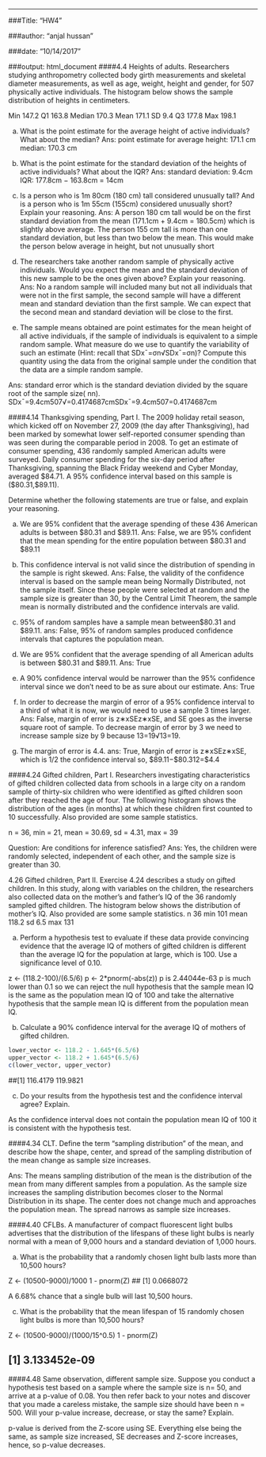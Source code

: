 ---
###Title: "HW4"

###author: "anjal hussan"

###date: "10/14/2017"

###output: html_document
####4.4 Heights of adults.
Researchers studying anthropometry collected body girth measurements and skeletal diameter measurements, as well as age, weight, height and gender, for 507 physically active individuals. The histogram below shows the sample distribution of heights in centimeters.

Min 147.2 Q1 163.8 Median 170.3 Mean 171.1 SD 9.4 Q3 177.8 Max 198.1

(a) What is the point estimate for the average height of active individuals? What about the median?
Ans: point estimate for average height: 171.1 cm median: 170.3 cm

(b) What is the point estimate for the standard deviation of the heights of active individuals? What about the IQR?
Ans:
standard deviation: 9.4cm
IQR: 177.8cm − 163.8cm = 14cm

(c) Is a person who is 1m 80cm (180 cm) tall considered unusually tall? And is a person who is
1m 55cm (155cm) considered unusually short? Explain your reasoning.
Ans:
A person 180 cm tall would be on the first standard deviation from the mean
(171.1cm + 9.4cm = 180.5cm) which is slightly above average. The person 155 cm tall is more than one standard deviation, but less than two below the mean. This would make the person below average in height, but not unusually short

(d) The researchers take another random sample of physically active individuals. Would you expect the mean and the standard deviation of this new sample to be the ones given above? Explain your reasoning.
Ans: 
No a random sample will included many but not all individuals that were not in the first sample, the second sample will have a different mean and standard deviation than the first sample. We can expect that the second mean and standard deviation will be close to the first.

(e) The sample means obtained are point estimates for the mean height of all active individuals, if the sample of individuals is equivalent to a simple random sample. What measure do we use to quantify the variability of such an estimate (Hint: recall that SDx¯=σn√SDx¯=σn)? Compute this quantity using the data from the original sample under the condition that the data are a simple random sample.

Ans: standard error which is the standard deviation divided by the square root of the sample size( nn).
SDx¯=9.4cm507√=0.4174687cmSDx¯=9.4cm507=0.4174687cm

####4.14 Thanksgiving spending, Part I.
The 2009 holiday retail season, which kicked off on November 27, 2009 (the day after Thanksgiving), had been marked by somewhat lower self-reported consumer spending than was seen during the comparable period in 2008. To get an estimate of consumer spending, 436 randomly sampled American adults were surveyed. Daily consumer spending for the six-day period after Thanksgiving, spanning the Black Friday weekend and Cyber Monday, averaged $84.71. A 95% confidence interval based on this sample is ($80.31,$89.11).

Determine whether the following statements are true or false, and explain your reasoning.

(a) We are 95% confident that the average spending of these 436 American adults is between $80.31 and $89.11.
Ans:
False, we are 95% confident that the mean spending for the entire population between $80.31 and $89.11

(b) This confidence interval is not valid since the distribution of spending in the sample is right skewed.
Ans:
False, the validity of the confidence interval is based on the sample mean being Normally Distributed, not the sample itself. Since these people were selected at random and the sample size is greater than 30, by the Central Limit Theorem, the sample mean is normally distributed and the confidence intervals are valid.

(c) 95% of random samples have a sample mean between$80.31 and $89.11.
ans: 
False, 95% of random samples produced confidence intervals that captures the population mean.

(d) We are 95% confident that the average spending of all American adults is between $80.31 and $89.11.
Ans: True

(e) A 90% confidence interval would be narrower than the 95% confidence interval since we don’t need to be as sure about our estimate.
Ans: True

(f) In order to decrease the margin of error of a 95% confidence interval to a third of what it is now, we would need to use a sample 3 times larger.
Ans: False, margin of error is z∗xSEz∗xSE, and SE goes as the inverse square root of sample. To decrease margin of error by 3 we need to increase sample size by 9 because 13=19√13=19.

(g) The margin of error is 4.4.
ans: True, Margin of error is z∗xSEz∗xSE, which is 1/2 the confidence interval so, $89.11−$80.312=$4.4

####4.24 Gifted children, Part I.
Researchers investigating characteristics of gifted children collected data from schools in a large city on a random sample of thirty-six children who were identified as gifted children soon after they reached the age of four. The following histogram shows the distribution of the ages (in months) at which these children first counted to 10 successfully. Also provided are some sample statistics.

n = 36, min = 21, mean = 30.69, sd = 4.31, max = 39

Question: Are conditions for inference satisfied?
Ans: Yes, the children were randomly selected, independent of each other, and the sample size is greater than 30.

4.26 Gifted children, Part II.
Exercise 4.24 describes a study on gifted children. In this study, along with variables on the children, the researchers also collected data on the mother’s and father’s IQ of the 36 randomly sampled gifted children. The histogram below shows the distribution of mother’s IQ. Also provided are some sample statistics. n 36 min 101 mean 118.2 sd 6.5 max 131

(a) Perform a hypothesis test to evaluate if these data provide convincing evidence that the average IQ of mothers of gifted children is different than the average IQ for the population at large, which is 100. Use a significance level of 0.10.

z <- (118.2-100)/(6.5/6)
p <- 2*pnorm(-abs(z))
p is 2.44044e-63
p is much lower than 0.1 so we can reject the null hypothesis that the sample mean IQ is the same as the population mean IQ of 100 and take the alternative hypothesis that the sample mean IQ is different from the population mean IQ.

(b) Calculate a 90% confidence interval for the average IQ of mothers of gifted children.
```R
lower_vector <- 118.2 - 1.645*(6.5/6)
upper_vector <- 118.2 + 1.645*(6.5/6)
c(lower_vector, upper_vector)

```

##[1] 116.4179 119.9821


(c) Do your results from the hypothesis test and the confidence interval agree? Explain.

As the confidence interval does not contain the population mean IQ of 100 it is consistent with the hypothesis test.

####4.34 CLT. 
Define the term “sampling distribution” of the mean, and describe how the shape, center, and spread of the sampling distribution of the mean change as sample size increases.

Ans: 
The means sampling distribution of the mean is the distribution of the mean from many different samples from a population. As the sample size increases the sampling distribution becomes closer to the Normal Distribution in its shape. The center does not change much and approaches the population mean. The spread narrows as sample size increases.

####4.40 CFLBs.
A manufacturer of compact fluorescent light bulbs advertises that the distribution of the lifespans of these light bulbs is nearly normal with a mean of 9,000 hours and a standard deviation of 1,000 hours.

(a)
What is the probability that a randomly chosen light bulb lasts more than 10,500 hours?

Z <- (10500-9000)/1000
1 - pnorm(Z)
## [1] 0.0668072

A 6.68% chance that a single bulb will last 10,500 hours.

(c) What is the probability that the mean lifespan of 15 randomly chosen light bulbs is more than 10,500 hours?

Z <- (10500-9000)/(1000/15^0.5)
1 - pnorm(Z)

## [1] 3.133452e-09

####4.48 Same observation, different sample size.
Suppose you conduct a hypothesis test based on a sample where the sample size is n= 50, and arrive at a p-value of 0.08. You then refer back to your notes and discover that you made a careless mistake, the sample size should have been n = 500. Will your p-value increase, decrease, or stay the same? Explain.

p-value is derived from the Z-score using SE. Everything else being the same, as sample size increased, SE decreases and Z-score increases, hence, so p-value decreases.
